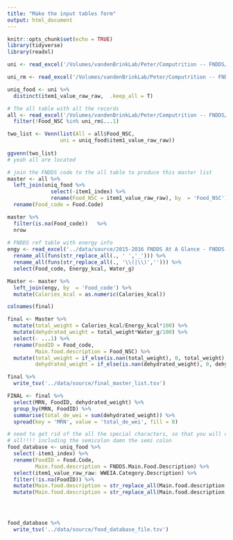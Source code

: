 ```yaml
---
title: "Make the input tables form"
output: html_document
---
```


```r
knitr::opts_chunk$set(echo = TRUE)
library(tidyverse)
library(readxl)
```

```r
uni <- read_excel('/Volumes/vandenBrinkLab/Peter/Computrition -- FNDDS/eaten_FNDDS.xlsx', sheet = 1)

uni_rm <- read_excel('/Volumes/vandenBrinkLab/Peter/Computrition -- FNDDS/eaten_FNDDS.xlsx', sheet = 2, col_names = F)

uniq_food <- uni %>% 
  distinct(item1_value_raw_raw,  .keep_all = T)

# The all table with all the records
all <- read_excel('/Volumes/vandenBrinkLab/Peter/Computrition -- FNDDS/new_list.xls') %>% 
  filter(!Food_NSC %in% uni_rm$...1)

two_list <- Venn(list(All = all$Food_NSC,
                 uni = uniq_food$item1_value_raw_raw))
 
ggvenn(two_list)
# yeah all are located
```
```r
# join the FNDDS code to the all table to produce this master list
master <- all %>% 
  left_join(uniq_food %>% 
              select(-item1_index) %>% 
              rename(Food_NSC = item1_value_raw_raw), by  = 'Food_NSC') %>% 
  rename(Food_code = Food.Code)

master %>% 
  filter(is.na(Food_code))   %>% 
  nrow
  
# FNDDS ref table with energy info
engy <- read_excel('../data/source/2015-2016 FNDDS At A Glance - FNDDS Nutrient Values.xlsx', skip = 1) %>% 
  rename_all(funs(str_replace_all(., ' ','_'))) %>% 
  rename_all(funs(str_replace_all(., '\\(|\\)',''))) %>% 
  select(Food_code, Energy_kcal, Water_g)

Master <- master %>% 
  left_join(engy, by  = 'Food_code') %>% 
  mutate(Calories_kcal = as.numeric(Calories_kcal))

colnames(final)
```

```r
final <- Master %>% 
  mutate(total_weight = Calories_kcal/Energy_kcal*100) %>% 
  mutate(dehydrated_weight = total_weight*Water_g/100) %>% 
  select(- ...1) %>% 
  rename(FoodID = Food_code,
         Main.food.description = Food_NSC) %>% 
  mutate(total_weight = if_else(is.nan(total_weight), 0, total_weight),
         dehydrated_weight = if_else(is.nan(dehydrated_weight), 0, dehydrated_weight))

final %>% 
  write_tsv('../data/source/final_master_list.tsv')
```

```r
FINAL <- final %>% 
  select(MRN, FoodID, dehydrated_weight) %>% 
  group_by(MRN, FoodID) %>% 
  summarise(total_de_wei = sum(dehydrated_weight)) %>% 
  spread(key = 'MRN', value = 'total_de_wei', fill = 0)
```

```r
# need to get rid of the all the special characters, so that you will only see underscores
# all!!!! including the semicolon damn the semi colon
food_database <- uniq_food %>% 
  select(-item1_index) %>% 
  rename(FoodID = Food.Code,
         Main.food.description = FNDDS.Main.Food.Description) %>% 
  select(item1_value_raw_raw: WWEIA.Category.Description) %>% 
  filter(!is.na(FoodID)) %>% 
  mutate(Main.food.description = str_replace_all(Main.food.description,',| |-|\\(|\\)|%|/|"|;','_')) %>% 
  mutate(Main.food.description = str_replace_all(Main.food.description,"'",""))




food_database %>% 
  write_tsv('../data/source/food_database_file.tsv')
  
```

